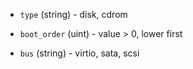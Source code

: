 <!-- Code generated from the comments of the DiskConfig struct in config.go; DO NOT EDIT MANUALLY -->

- `type` (string) - disk, cdrom

- `boot_order` (uint) - value > 0, lower first

- `bus` (string) - virtio, sata, scsi

<!-- End of code generated from the comments of the DiskConfig struct in config.go; -->
